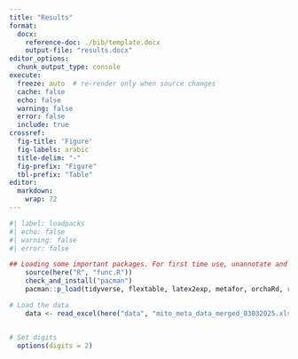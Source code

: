 ```yaml
---
title: "Results"
format:
  docx:
    reference-doc: ./bib/template.docx
    output-file: "results.docx"
editor_options: 
  chunk_output_type: console
execute:
  freeze: auto  # re-render only when source changes
  cache: false
  echo: false
  warning: false
  error: false
  include: true
crossref:
  fig-title: 'Figure'
  fig-labels: arabic
  title-delim: "-"
  fig-prefix: "Figure"
  tbl-prefix: "Table"
editor: 
  markdown: 
    wrap: 72
---
```



```r
#| label: loadpacks
#| echo: false
#| warning: false
#| error: false

## Loading some important packages. For first time use, unannotate and install the two packages first
	source(here("R", "func.R"))
  	check_and_install("pacman")
	pacman::p_load(tidyverse, flextable, latex2exp, metafor, orchaRd, readxl, here, brms, ggrepel, patchwork)

# Load the data
	data <- read_excel(here("data", "mito_meta_data_merged_03032025.xlsx"))


# Set digits
  options(digits = 2)
```